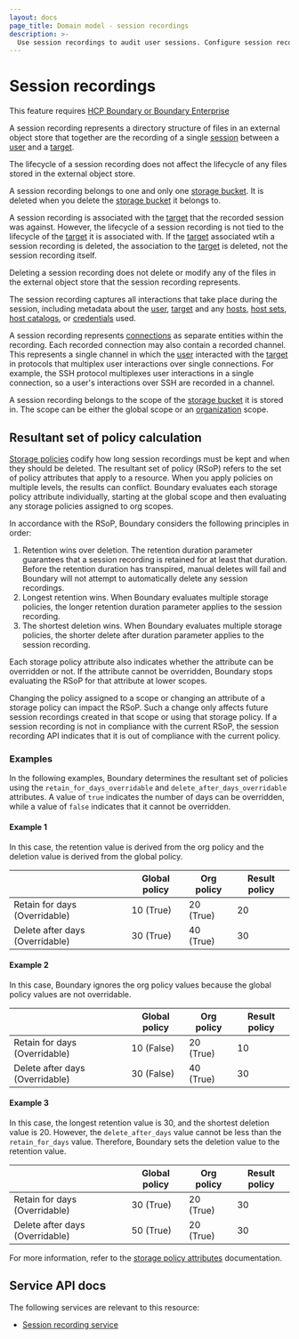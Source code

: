 ```yaml
---
layout: docs
page_title: Domain model - session recordings
description: >-
  Use session recordings to audit user sessions. Configure session recording storage policies with retention periods to meet compliance needs.
---
```


# Session recordings

<EnterpriseAlert product="boundary">This feature requires <a href="https://www.hashicorp.com/products/boundary">HCP Boundary or Boundary Enterprise</a></EnterpriseAlert>

A session recording represents a directory structure of
files in an external object store that together are the
recording of a single [session][] between a [user][] and a [target][].

The lifecycle of a session recording does not affect the
lifecycle of any files stored in the external object store.

A session recording belongs to one and only one [storage bucket][].
It is deleted when you delete the [storage bucket][] it belongs to.

A session recording is associated with the
[target][] that the recorded session was against.
However, the lifecycle of a session recording is not tied to
the lifecycle of the [target][] it is associated with.
If the [target][] associated wtih a session recording is deleted,
the association to the [target][] is deleted, not the session recording itself.

Deleting a session recording does not delete or modify
any of the files in the external object store that the session recording represents.

The session recording captures all interactions that take place during
the session, including metadata about the [user][], [target][] and any
[hosts][], [host sets][], [host catalogs][], or [credentials][] used.

A session recording represents [connections][] as separate
entities within the recording. Each recorded connection may also contain a recorded channel. This represents a single channel
in which the [user][] interacted with the [target][] in protocols that
multiplex user interactions over single connections. For example,
the SSH protocol multiplexes user interactions in a single
connection, so a user's interactions over SSH are recorded
in a channel.

A session recording belongs to the scope of the [storage bucket][]
it is stored in. The scope can be either the global scope or an [organization][]
scope.

## Resultant set of policy calculation

[Storage policies][] codify how long session recordings must be kept and when they should be deleted.
The resultant set of policy (RSoP) refers to the set of policy attributes that apply to a resource.
When you apply policies on multiple levels, the results can conflict.
Boundary evaluates each storage policy attribute individually, starting at the global scope and then evaluating any storage policies assigned to org scopes.

In accordance with the RSoP, Boundary considers the following principles in order:

1. Retention wins over deletion. The retention duration parameter guarantees that a session recording is retained for at least that duration. Before the retention duration has transpired, manual deletes will fail and Boundary will not attempt to automatically delete any session recordings.
2. Longest retention wins. When Boundary evaluates multiple storage policies, the longer retention duration parameter applies to the session recording.
3. The shortest deletion wins. When Boundary evaluates multiple storage policies, the shorter delete after duration parameter applies to the session recording.

Each storage policy attribute also indicates whether the attribute can be overridden or not.
If the attribute cannot be overridden, Boundary stops evaluating the RSoP for that attribute at lower scopes.

Changing the policy assigned to a scope or changing an attribute of a storage policy can impact the RSoP.
Such a change only affects future session recordings created in that scope or using that storage policy.
If a session recording is not in compliance with the current RSoP, the session recording API indicates that it is out of compliance with the current policy.

### Examples

In the following examples, Boundary determines the resultant set of policies using the `retain_for_days_overridable` and `delete_after_days_overridable` attributes.
A value of `true` indicates the number of days can be overridden, while a value of `false` indicates that it cannot be overridden.

#### Example 1
In this case, the retention value is derived from the org policy and the deletion value is derived from the global policy.

|               | Global policy | Org policy    | Result policy |
| ------------------------------ | ------------- | ---------- | ------------- |
| Retain for days (Overridable)                                 | 10 (True)                   | 20 (True)             | 20                         |
| Delete after days (Overridable)                               | 30 (True)                   | 40 (True)             | 30                         |

#### Example 2
In this case, Boundary ignores the org policy values because the global policy values are not overridable.

|               | Global policy | Org policy    | Result policy |
| ------------------------------ | ------------- | ---------- | ------------- |
| Retain for days (Overridable)                                 | 10 (False)                  | 20 (True)             | 10                         |
| Delete after days (Overridable)                               | 30 (False)                  | 40 (True)             | 30                         |

#### Example 3
In this case, the longest retention value is 30, and the shortest deletion value is 20.
However, the `delete_after_days` value cannot be less than the `retain_for_days` value.
Therefore, Boundary sets the deletion value to the retention value.

|               | Global policy | Org policy    | Result policy |
| ------------------------------ | ------------- | ---------- | ------------- |
| Retain for days (Overridable)                                 | 30 (True)                   | 20 (True)             | 30                         |
| Delete after days (Overridable)                               | 50 (True)                   | 20 (True)             | 30                         |

For more information, refer to the [storage policy attributes](/boundary/docs/concepts/domain-model/storage-policy#attributes) documentation.

## Service API docs

The following services are relevant to this resource:

- [Session recording service](/boundary/api-docs/session-recording-service)

[connections]: /boundary/docs/concepts/domain-model/session-connections
[credentials]: /boundary/docs/concepts/domain-model/credentials
[host catalogs]: /boundary/docs/concepts/domain-model/host-catalogs
[host sets]: /boundary/docs/concepts/domain-model/host-sets
[hosts]: /boundary/docs/concepts/domain-model/hosts
[target]: /boundary/docs/concepts/domain-model/targets
[user]: /boundary/docs/concepts/domain-model/users
[organization]: /boundary/docs/concepts/domain-model/scopes#organizations
[session]: /boundary/docs/concepts/domain-model/sessions
[storage bucket]: /boundary/docs/concepts/domain-model/storage-buckets
[storage policies]: /boundary/docs/concepts/domain-model/storage-policy